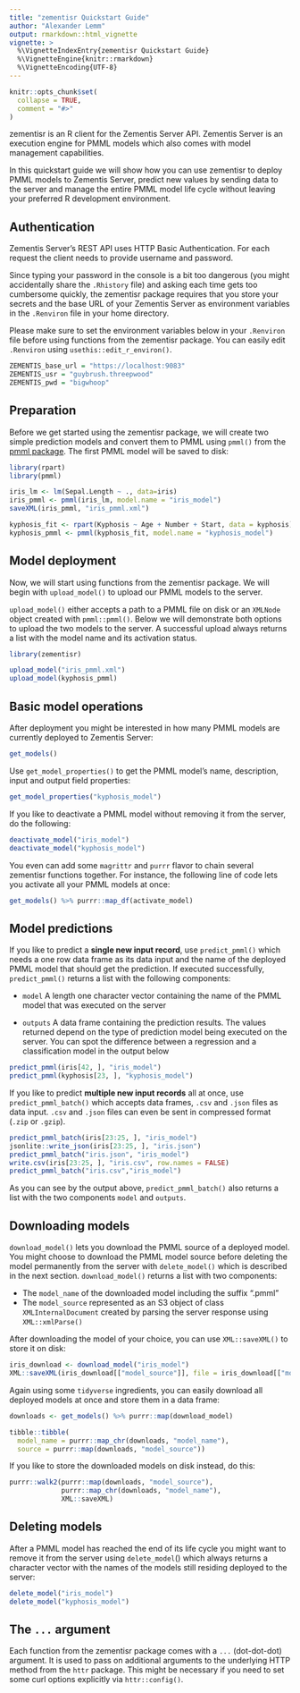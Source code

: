 ```yaml
---
title: "zementisr Quickstart Guide"
author: "Alexander Lemm"
output: rmarkdown::html_vignette
vignette: >
  %\VignetteIndexEntry{zementisr Quickstart Guide}
  %\VignetteEngine{knitr::rmarkdown}
  %\VignetteEncoding{UTF-8}
---
```


```r
knitr::opts_chunk$set(
  collapse = TRUE,
  comment = "#>"
)
```

zementisr is an R client for the Zementis Server API. Zementis Server is an execution engine for PMML models which also comes with model management capabilities. 

In this quickstart guide we will show how you can use zementisr to deploy PMML models to Zementis Server, predict new values by sending data to the server and manage the entire PMML model life cycle without leaving your preferred R development environment. 

## Authentication 

Zementis Server's REST API uses HTTP Basic Authentication. For each request the client needs to provide username and password. 

Since typing your password in the console is a bit too dangerous (you might accidentally share the `.Rhistory` file) and asking each time gets too cumbersome quickly, the zementisr package requires that you store your secrets and the base URL of your Zementis Server as environment variables in the `.Renviron` file in your home directory.

Please make sure to set the environment variables below in your `.Renviron` file before using functions from the zementisr package. You can easily edit `.Renviron` using `usethis::edit_r_environ()`.

``` r
ZEMENTIS_base_url = "https://localhost:9083"
ZEMENTIS_usr = "guybrush.threepwood"
ZEMENTIS_pwd = "bigwhoop"

```


## Preparation

Before we get started using the zementisr package, we will create two simple prediction models and convert them to PMML using `pmml()` from the [pmml package](https://cran.r-project.org/web/packages/pmml/index.html). The first PMML model will be saved to disk: 

``` r
library(rpart)
library(pmml)

iris_lm <- lm(Sepal.Length ~ ., data=iris)
iris_pmml <- pmml(iris_lm, model.name = "iris_model")
saveXML(iris_pmml, "iris_pmml.xml")

kyphosis_fit <- rpart(Kyphosis ~ Age + Number + Start, data = kyphosis)
kyphosis_pmml <- pmml(kyphosis_fit, model.name = "kyphosis_model")
```


## Model deployment 

Now, we will start using functions from the zementisr package. We will begin with `upload_model()` to upload our PMML models to the server. 

`upload_model()` either accepts a path to a PMML file on disk or an `XMLNode` object created with `pmml::pmml()`. Below we will demonstrate both options to upload the two models to the server. A successful upload always returns a list with the model name and its activation status.

```r
library(zementisr)

upload_model("iris_pmml.xml")
upload_model(kyphosis_pmml)
```


## Basic model operations 

After deployment you might be interested in how many PMML models are currently deployed to Zementis Server:

```r
get_models()
```

Use `get_model_properties()` to get the PMML model's name, description, input and output field properties:

```r
get_model_properties("kyphosis_model")
```

If you like to deactivate a PMML model without removing it from the server, do the following:

```r
deactivate_model("iris_model")
deactivate_model("kyphosis_model")
```

You even can add some `magrittr` and `purrr` flavor to chain several zementisr functions together. For instance, the following line of code lets you activate all your PMML models at once:

```r
get_models() %>% purrr::map_df(activate_model)
```


## Model predictions 

If you like to predict a __single new input record__, use `predict_pmml()` which needs a one row data frame as its data input and the name of the deployed PMML model that should get the prediction. If executed successfully, `predict_pmml()` returns a list with the following components:

* `model` A length one character vector containing the name of the PMML model that was executed on the server

* `outputs` A data frame containing the prediction results. The values returned depend on the type of prediction model being executed on the server. You can spot the difference between a regression and a classification model in the output below

```r
predict_pmml(iris[42, ], "iris_model")
predict_pmml(kyphosis[23, ], "kyphosis_model")
```

If you like to predict __multiple new input records__ all at once, use `predict_pmml_batch()` which accepts data frames, `.csv` and `.json` files as data input. `.csv` and `.json` files can even be sent in compressed format (`.zip` or `.gzip`).

```r
predict_pmml_batch(iris[23:25, ], "iris_model")
jsonlite::write_json(iris[23:25, ], "iris.json")
predict_pmml_batch("iris.json", "iris_model")
write.csv(iris[23:25, ], "iris.csv", row.names = FALSE)
predict_pmml_batch("iris.csv","iris_model")
```

As you can see by the output above, `predict_pmml_batch()` also returns a list with the two components `model` and `outputs`.

## Downloading models

`download_model()` lets you download the PMML source of a deployed model. You might choose to download the PMML model source before deleting the model permanently from the server with `delete_model()` which is described in the next section. `download_model()` returns a list with two components:

* The `model_name` of the downloaded model including the suffix ".pmml"
* The `model_source` represented as an S3 object of class `XMLInternalDocument` created by parsing the server response using `XML::xmlParse()`

After downloading the model of your choice, you can use `XML::saveXML()` to store it on disk:

```r
iris_download <- download_model("iris_model")
XML::saveXML(iris_download[["model_source"]], file = iris_download[["model_name"]])

```

Again using some `tidyverse` ingredients, you can easily download all deployed models at once and store them in a data frame:

```r

downloads <- get_models() %>% purrr::map(download_model)

tibble::tibble(
  model_name = purrr::map_chr(downloads, "model_name"), 
  source = purrr::map(downloads, "model_source"))
```

If you like to store the downloaded models on disk instead, do this:

```r
purrr::walk2(purrr::map(downloads, "model_source"),
             purrr::map_chr(downloads, "model_name"),
             XML::saveXML)
```




## Deleting models

After a PMML model has reached the end of its life cycle you might want to remove it from the server using `delete_model`() which always returns a character vector with the names of the models still residing deployed to the server:

```r
delete_model("iris_model")
delete_model("kyphosis_model")
```


## The `...` argument

Each function from the zementisr package comes with a `...` (dot-dot-dot) argument. It is used to pass on additional arguments to the underlying HTTP method from the `httr` package. This might be necessary if you need to set some curl options explicitly  via `httr::config()`.
